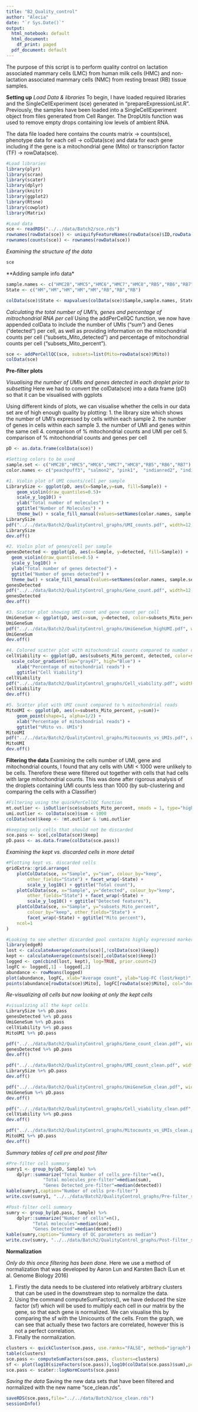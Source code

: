 ```yaml
---
title: "B2_Quality_control"
author: "Alecia"
date: "`r Sys.Date()`"
output:
  html_notebook: default
  html_document:
    df_print: paged
  pdf_document: default
---
```


The purpose of this script is to perform quality control on lactation associated mammary cells (LMC) from human milk cells (HMC) and non-lactation associated mammary cells (NMC) from resting breast (RB) tissue samples.

**Setting up**
*Load Data & libraries*
To begin, I have loaded required libraries and the SingleCellExperiment (sce) generated in "prepareExpressionList.R". Previously, the samples have been loaded into a SingleCellExperiment object from files generated from Cell Ranger. The DropUtils function was used to remove empty drops containing low levels of ambient RNA.

The data file loaded here contains the counts matrix  -> counts(sce), phenotype data for each cell -> colData(sce) and data for each gene including if the gene is a mitochondrial gene (Mito) or transcription factor (TF) -> rowData(sce).

```r
#Load libraries
library(plyr)
library(scran)
library(scater)
library(dplyr)
library(knitr)
library(ggplot2)
library(Rtsne)
library(cowplot)
library(Matrix)

#Load data
sce <- readRDS("../../data/Batch2/sce.rds")
rownames(rowData(sce)) <- uniquifyFeatureNames(rowData(sce)$ID,rowData(sce)$Symbol)
rownames(counts(sce)) <- rownames(rowData(sce))
```
*Examining the structure of the data*
```r
sce
```
**Adding sample info data*
```r
sample.names <- c("HMC2B","HMC5","HMC6","HMC7","HMC8","RB5","RB6","RB7")
State <- c("HM","HM","HM","HM","HM","RB","RB","RB")

colData(sce)$State <- mapvalues(colData(sce)$Sample,sample.names, State)
```
*Calculating the total number of UMI's, genes and percentage of mitrochondrial RNA per cell*
Using the addPerCellQC function, we now have appended colData to include the number of UMIs ("sum") and Genes ("detected") per cell, as well as providing information on the mitochondrial counts per cell ("subsets_Mito_detected") and percentage of mitochondrial counts per cell ("subsets_Mito_percent").
```r
sce <- addPerCellQC(sce, subsets=list(Mito=rowData(sce)$Mito))
colData(sce)
```
**Pre-filter plots**

*Visualising the number of UMIs and genes detected in each droplet prior to subsetting*
Here we had to convert the colData(sce) into a data frame (pD) so that it can be visualised with ggplots

Using different kinds of plots, we can visualise whether the cells in our data set are of high enough quality by plotting: 
1. the library size which shows the number of UMI's expressed by cells within each sample
2. the number of genes in cells within each sample
3. the number of UMI and genes within the same cell
4. comparison of % mitochondrial counts and UMI per cell
5. comparison of % mitochondrial counts and genes per cell
```r
pD <- as.data.frame(colData(sce))

#Setting colors to be used
sample.set <- c("HMC2B","HMC5","HMC6","HMC7","HMC8","RB5","RB6","RB7")
color.names <- c("peachpuff3", "salmon2", "pink1",  "indianred2", "indianred4", "turquoise", "turquoise4", "lightblue1")

#1. Violin plot of UMI counts/cell per sample
LibrarySize <- ggplot(pD, aes(x=Sample,y=sum, fill=Sample)) +
    geom_violin(draw_quantiles=0.5)+
    scale_y_log10() +
    ylab("Total number of molecules") +
    ggtitle("Number of Molecules") +
    theme_bw() + scale_fill_manual(values=setNames(color.names, sample.set))
LibrarySize
pdf("../../data/Batch2/QualityControl_graphs/UMI_counts.pdf", width=12, height=8)
LibrarySize
dev.off()

#2. Violin plot of genes/cell per sample
genesDetected <- ggplot(pD, aes(x=Sample, y=detected, fill=Sample)) +
  geom_violin(draw_quantiles=0.5) +
  scale_y_log10() +
  ylab("Total number of genes detected") +
  ggtitle("Number of genes detected") +
  theme_bw() + scale_fill_manual(values=setNames(color.names, sample.set))
genesDetected
pdf("../../data/Batch2/QualityControl_graphs/Gene_count.pdf", width=12, height=8)
genesDetected
dev.off()

#3. Scatter plot showing UMI count and gene count per cell
UmiGeneSum <- ggplot(pD, aes(x=sum, y=detected, color=subsets_Mito_percent)) + geom_point(shape=1) + scale_color_gradient(low="gray47", high="red")
UmiGeneSum
pdf("../../data/Batch2/QualityControl_graphs/UmiGeneSum_highUMI.pdf", width=12, height=8)
UmiGeneSum
dev.off()

#4. Colored scatter plot with mitochondrial counts compared to number of genes coloured by UMI count per cell
cellViability <- ggplot(pD, aes(subsets_Mito_percent, detected, color=sum)) + geom_point(alpha=0.5) + 
  scale_color_gradient(low="gray47", high="Blue") +
    xlab("Percentage of mitochondrial reads") +
    ggtitle("Cell Viability")
cellViability
pdf("../../data/Batch2/QualityControl_graphs/Cell_viability.pdf", width=12, height=8)
cellViability
dev.off()

#5. Scatter plot with UMI count compared to % mitochondrial reads
MitoUMI <- ggplot(pD, aes(x=subsets_Mito_percent, y=sum))+
    geom_point(shape=1, alpha=1/2) +
    xlab("Percentage of mitochondrial reads") +
    ggtitle("%Mito vs. UMIs")
MitoUMI
pdf("../../data/Batch2/QualityControl_graphs/Mitocounts_vs_UMIs.pdf", width=12, height=8)
MitoUMI
dev.off()
```
**Filtering the data**
Examining the cells number of UMI, gene and mitochondrial counts, I found that any cells with UMI < 1000 were unlikely to be cells. Therefore these were filtered out together with cells that had cells with large mitochondrial counts. This was done after rigorous analysis of the droplets containing UMI counts less than 1000 (by sub-clustering and comparing the cells with a Classifier)
```r
#Filtering using the quickPerCellQC function
mt.outlier <- isOutlier(sce$subsets_Mito_percent, nmads = 1, type="higher")
umi.outlier <- colData(sce)$sum < 1000
colData(sce)$keep <- !mt.outlier & !umi.outlier

#keeping only cells that should not be discarded
sce.pass <- sce[,colData(sce)$keep]
pD.pass <- as.data.frame(colData(sce.pass))
```
*Examining the kept vs. discarded cells in more detail*
```r
#Plotting kept vs. discarded cells
gridExtra::grid.arrange(
    plotColData(sce, x="Sample", y="sum", colour_by="keep",
        other_fields="State") + facet_wrap(~State) + 
        scale_y_log10() + ggtitle("Total count"),
    plotColData(sce, x="Sample", y="detected", colour_by="keep", 
        other_fields="State") + facet_wrap(~State) + 
        scale_y_log10() + ggtitle("Detected features"),
    plotColData(sce, x="Sample", y="subsets_Mito_percent", 
        colour_by="keep", other_fields="State") + 
        facet_wrap(~State) + ggtitle("Mito percent"),
    ncol=1
)

#Looking to see whether discarded pool contains highly expressed marker genes for a specific cell type. Mitochondrial genes are in blue.
library(edgeR)
lost <- calculateAverage(counts(sce)[,!colData(sce)$keep])
kept <- calculateAverage(counts(sce)[,colData(sce)$keep])
logged <- cpm(cbind(lost, kept), log=TRUE, prior.count=2)
logFC <- logged[,1] - logged[,2]
abundance <- rowMeans(logged)
plot(abundance, logFC, xlab="Average count", ylab="Log-FC (lost/kept)", pch=16)
points(abundance[rowData(sce)$Mito], logFC[rowData(sce)$Mito], col="dodgerblue", pch=16)
```
*Re-visualizing all cells but now looking at only the kept cells*
```r
#visualizing all the kept cells
LibrarySize %+% pD.pass
genesDetected %+% pD.pass
UmiGeneSum %+% pD.pass
cellViability %+% pD.pass
MitoUMI %+% pD.pass

pdf("../../data/Batch2/QualityControl_graphs/Gene_count_clean.pdf", width=12, height=8)
genesDetected %+% pD.pass
dev.off()

pdf("../../data/Batch2/QualityControl_graphs/UMI_count_clean.pdf", width=12, height=8)
LibrarySize %+% pD.pass
dev.off()

pdf("../../data/Batch2/QualityControl_graphs/UmiGeneSum_clean.pdf", width=12, height=8)
UmiGeneSum %+% pD.pass
dev.off()

pdf("../../data/Batch2/QualityControl_graphs/Cell_viability_clean.pdf", width=12, height=8)
cellViability %+% pD.pass
dev.off()

pdf("../../data/Batch2/QualityControl_graphs/Mitocounts_vs_UMIs_clean.pdf", width=12, height=8)
MitoUMI %+% pD.pass
dev.off()
```
*Summary tables of cell pre and post filter*
```r
#Pre-filter cell summary
sumry1 <- group_by(pD, Sample) %>%
    dplyr::summarize("Total Number of cells_pre-filter"=n(),
              "Total molecules_pre-filter"=median(sum),
              "Genes Detected_pre-filter"=median(detected))
kable(sumry1,caption="Number of cells pre-filter")
write.csv(sumry1, "../../data/Batch2/QualityControl_graphs/Pre-filter_summary.csv")

#Post-filter cell summary
sumry <- group_by(pD.pass, Sample) %>%
    dplyr::summarize("Number of cells"=n(),
          "Total molecules"=median(sum),
          "Genes Detected"=median(detected))
kable(sumry,caption="Summary of QC parameters as median")
write.csv(sumry, "../../data/Batch2/QualityControl_graphs/Post-filter_summary.csv")
```
**Normalization**

*Only do this once filtering has been done.*
Here we use a method of normalization that was developed by Aaron Lun and Karsten Bach (Lun et al. Genome Biology 2016)

1. Firstly the data needs to be clustered into relatively arbitrary clusters that can be used in the downstream step to normalize the data.
2. Using the command computeSumFactors(), we have deduced the size factor (sf) which will be used to multiply each cell in our matrix by the gene, so that each gene is normalized. We can visualise this by comparing the sf with the Umicounts of the cells. From the graph, we can see that actually these two factors are correlated, however  this is not a perfect correlation.
3. Finally the normalization.
```r
clusters <- quickCluster(sce.pass, use.ranks="FALSE", method="igraph")
table(clusters)
sce.pass <- computeSumFactors(sce.pass, clusters=clusters)
sf <- plot(log10(sizeFactors(sce.pass)),log10(colData(sce.pass)$sum),pch=19)
sce.pass <- scater::logNormCounts(sce.pass)
```
*Saving the data*
Saving the new data sets that have been filtered and normalized with the new name "sce_clean.rds".
```r
saveRDS(sce.pass,file="../../data/Batch2/sce_clean.rds")
sessionInfo()
```